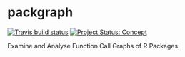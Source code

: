 # packgraph

<!-- badges: start -->
[![Travis build status](https://travis-ci.org/mpadge/packgraph.svg?branch=master)](https://travis-ci.org/mpadge/packgraph)
[![Project Status: Concept](https://www.repostatus.org/badges/latest/concept.svg)](https://www.repostatus.org/#concept)
<!-- badges: end -->

Examine and Analyse Function Call Graphs of R Packages

